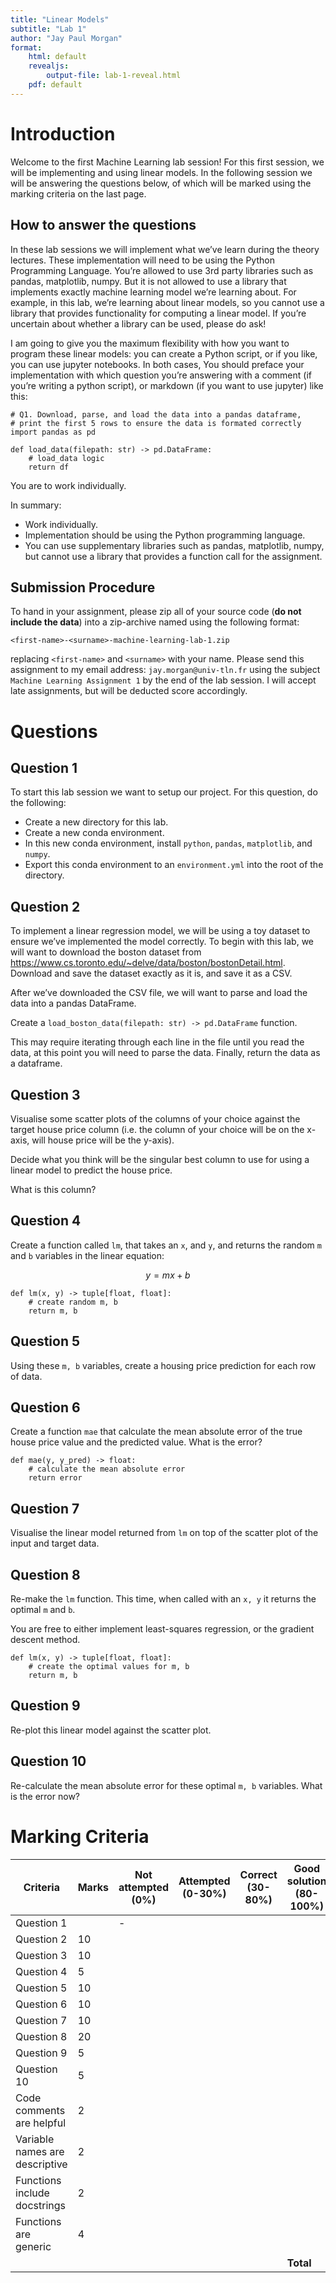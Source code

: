 ```yaml
---
title: "Linear Models"
subtitle: "Lab 1"
author: "Jay Paul Morgan"
format:
    html: default
    revealjs: 
        output-file: lab-1-reveal.html
    pdf: default
---
```



# Introduction

Welcome to the first Machine Learning lab session! For this first
session, we will be implementing and using linear models. In the
following session we will be answering the questions below, of which
will be marked using the marking criteria on the last page.


## How to answer the questions

In these lab sessions we will implement what we've learn during the
theory lectures. These implementation will need to be using the Python
Programming Language. You're allowed to use 3rd party libraries such
as pandas, matplotlib, numpy. But it is not allowed to use a library
that implements exactly machine learning model we're learning
about. For example, in this lab, we're learning about linear models,
so you cannot use a library that provides functionality for computing
a linear model. If you're uncertain about whether a library can be
used, please do ask!

I am going to give you the maximum flexibility with how you want to
program these linear models: you can create a Python script, or if you
like, you can use jupyter notebooks. In both cases, You should preface
your implementation with which question you're answering with a
comment (if you're writing a python script), or markdown (if you want
to use jupyter) like this:

    # Q1. Download, parse, and load the data into a pandas dataframe,
    # print the first 5 rows to ensure the data is formated correctly
    import pandas as pd
    
    def load_data(filepath: str) -> pd.DataFrame:
        # load_data logic
        return df

You are to work individually.

In summary:

-   Work individually.
-   Implementation should be using the Python programming language.
-   You can use supplementary libraries such as pandas, matplotlib,
    numpy, but cannot use a library that provides a function call for
    the assignment.


## Submission Procedure

To hand in your assignment, please zip all of your source code (**do not
include the data**) into a zip-archive named using the following
format:

    <first-name>-<surname>-machine-learning-lab-1.zip

replacing `<first-name>` and `<surname>` with your name. Please send this
assignment to my email address: `jay.morgan@univ-tln.fr` using the
subject `Machine Learning Assignment 1` by the end of the lab session. I
will accept late assignments, but will be deducted score accordingly.


# Questions


## Question 1

To start this lab session we want to setup our project. For this
question, do the following:

-   Create a new directory for this lab.
-   Create a new conda environment.
-   In this new conda environment, install `python`, `pandas`, `matplotlib`, and `numpy`.
-   Export this conda environment to an `environment.yml` into the root of
    the directory.


## Question 2

To implement a linear regression model, we will be using a toy dataset
to ensure we've implemented the model correctly. To begin with this
lab, we will want to download the boston dataset from
<https://www.cs.toronto.edu/~delve/data/boston/bostonDetail.html>. Download
and save the dataset exactly as it is, and save it as a CSV.

After we've downloaded the CSV file, we will want to parse and load
the data into a pandas DataFrame.

Create a `load_boston_data(filepath: str) -> pd.DataFrame` function.

This may require iterating through each line in the file until you
read the data, at this point you will need to parse the data. Finally,
return the data as a dataframe.


## Question 3

Visualise some scatter plots of the columns of your choice against the
target house price column (i.e. the column of your choice will be on
the x-axis, will house price will be the y-axis).

Decide what you think will be the singular best column to use for using a
linear model to predict the house price.

What is this column?


## Question 4

Create a function called `lm`, that takes an `x`, and `y`, and returns the
random `m` and `b` variables in the linear equation:

$$
y = m x + b
$$

    def lm(x, y) -> tuple[float, float]:
        # create random m, b
        return m, b


## Question 5

Using these `m, b` variables, create a housing price prediction for each
row of data.


## Question 6

Create a function `mae` that calculate the mean absolute error of the
true house price value and the predicted value. What is the error?

    def mae(y, y_pred) -> float:
        # calculate the mean absolute error
        return error


## Question 7

Visualise the linear model returned from `lm` on top of the scatter plot
of the input and target data.


## Question 8

Re-make the `lm` function. This time, when called with an `x, y` it
returns the optimal `m` and `b`.

You are free to either implement least-squares regression, or the
gradient descent method.

    def lm(x, y) -> tuple[float, float]:
        # create the optimal values for m, b
        return m, b


## Question 9

Re-plot this linear model against the scatter plot.


## Question 10

Re-calculate the mean absolute error for these optimal `m, b`
variables. What is the error now?


# Marking Criteria


| **Criteria**                   | **Marks** | **Not attempted** (0%) | **Attempted** (0-30%) | **Correct** (30-80%) | **Good solution** (80-100%) | **Score** |
|----|----|----|----|----|----|----|
| Question 1                     |         |     -             |               |             |                   |           |
| Question 2                     | 10        |                  |               |             |                   |           |
| Question 3                     | 10        |                  |               |             |                   |           |
| Question 4                     | 5         |                  |               |             |                   |           |
| Question 5                     | 10        |                  |               |             |                   |           |
| Question 6                     | 10        |                  |               |             |                   |           |
| Question 7                     | 10        |                  |               |             |                   |           |
| Question 8                     | 20        |                  |               |             |                   |           |
| Question 9                     | 5         |                  |               |             |                   |           |
| Question 10                    | 5         |                  |               |             |                   |           |
| Code comments are helpful      | 2         |                  |               |             |                   |           |
| Variable names are descriptive | 2         |                  |               |             |                   |           |
| Functions include docstrings   | 2         |                  |               |             |                   |           |
| Functions are generic          | 4         |                  |               |             |                   |           |
|                                |           |                  |               |             | **Total**         |           |